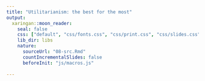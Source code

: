 ```yaml
---
title: "Utilitarianism: the best for the most"
output:
  xaringan::moon_reader:
    seal: false
    css: ["default", "css/fonts.css", "css/print.css", "css/slides.css"]
    lib_dir: libs
    nature:
      sourceUrl: "08-src.Rmd"
      countIncrementalSlides: false
      beforeInit: "js/macros.js"
      
---
```

